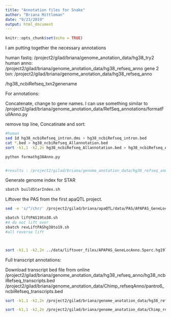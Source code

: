```yaml
---
title: "Annotation files for Snake"
author: "Briana Mittleman"
date: "9/23/2019"
output: html_document
---
```


```r
knitr::opts_chunk$set(echo = TRUE)
```

I am putting together the necessary annotations 

human fastq: /project2/gilad/briana/genome_anotation_data/hg38_try2
human anno: /project2/gilad/briana/genome_anotation_data/hg38_refseq_anno
gene 2 txn: /project2/gilad/briana/genome_anotation_data/hg38_refseq_anno

/hg38_ncbiRefseq_txn2genename

For annotations: 

Concatenate, change to gene names. I can use something similar to
/project2/gilad/briana/genome_anotation_data/RefSeq_annotations/formatFullAnno.py



remove top line, Concatinate and sort: 
```bash
#human
sed 1d hg38_ncbiRefseq_intron.dms > hg38_ncbiRefseq_intron.bed
cat *.bed > hg38_ncbiRefseq_Allannotation.bed
sort -k1,1 -k2,2n hg38_ncbiRefseq_Allannotation.bed > hg38_ncbiRefseq_Allannotation.sort.bed


```



```bash

python formathg38Anno.py 


#results : /project2/gilad/briana/genome_anotation_data/hg38_refseq_anno/hg38_ncbiRefseq_Formatted_Allannotation.sort.bed
```

Generate genome index for STAR  

```bash
sbatch buildStarIndex.sh
```

Liftover the PAS from the first apaQTL project.  

```bash
sed -e 's/^/chr/' /project2/gilad/briana/apaQTL/data/PAS/APAPAS_GeneLocAnno.5perc.sort.bed  > ../data/liftover_files/APAPAS_withCHR_GeneLocAnno.5perc.sort.bed 

sbatch liftPAS19to38.sh
#4 do not lift over
sbatch revLiftPAShg38to19.sh
#all reverse lift



sort -k1,1 -k2,2n ../data/liftover_files/APAPAS_GeneLocAnno.5perc.hg19lifted.bed > ../data/liftover_files/APAPAS_GeneLocAnno.5perc.hg19lifted.sorted.bed 
```

Full transcript annotations:  

Download transcript bed file from online 
/project2/gilad/briana/genome_anotation_data/hg38_refseq_anno/hg38_ncbiRefseq_transcripts.bed
/project2/gilad/briana/genome_anotation_data/Chimp_refseqAnno/pantro6_ncbiRefseq_transcripts.bed



```bash
sort -k1,1 -k2,2n /project2/gilad/briana/genome_anotation_data/hg38_refseq_anno/hg38_ncbiRefseq_transcripts.bed > /project2/gilad/briana/genome_anotation_data/hg38_refseq_anno/hg38_ncbiRefseq_transcripts.sort.bed

sort -k1,1 -k2,2n /project2/gilad/briana/genome_anotation_data/Chimp_refseqAnno/pantro6_ncbiRefseq_transcripts.bed >/project2/gilad/briana/genome_anotation_data/Chimp_refseqAnno/pantro6_ncbiRefseq_transcripts.sort.bed



```


